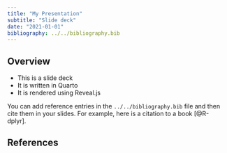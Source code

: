 ```yaml
---
title: "My Presentation"
subtitle: "Slide deck"
date: "2021-01-01"
bibliography: ../../bibliography.bib
---
```


## Overview

- This is a slide deck
- It is written in Quarto
- It is rendered using Reveal.js

::: {.aside}
You can add reference entries in the `../../bibliography.bib` file and then cite them in your slides. For example, here is a citation to a book [@R-dplyr].
:::

## References

